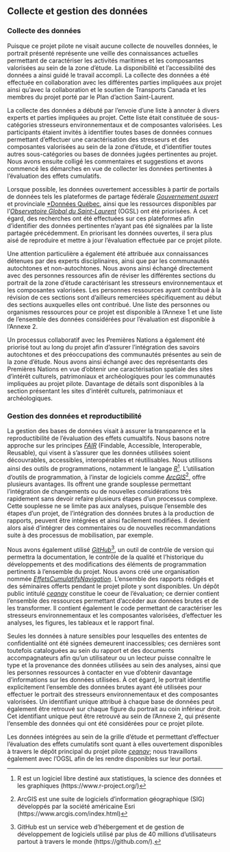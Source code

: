 ## Collecte et gestion des données

### Collecte des données

Puisque ce projet pilote ne visait aucune collecte de nouvelles données, le portrait présenté représente une veille des connaissances actuelles permettant de caractériser les activités maritimes et les composantes valorisées au sein de la zone d'étude. La disponibilité et l'accessibilité des données a ainsi guidé le travail accompli. La collecte des données a été effectuée en collaboration avec les différentes parties impliquées aux projet ainsi qu'avec la collaboration et le soutien de Transports Canada et les membres du projet porté par le Plan d’action Saint-Laurent.

La collecte des données a débuté par l'envoie d'une liste à annoter à divers experts et parties impliquées au projet. Cette liste était constituée de sous-catégories stresseurs environnementaux et de composantes valorisées. Les participants étaient invités à identifier toutes bases de données connues permettant d'effectuer une caractérisation des stresseurs et des composantes valorisées au sein de la zone d'étude, et d'identifier toutes autres sous-catégories ou bases de données jugées pertinentes au projet. Nous avons ensuite colligé les commentaires et suggestions et avons commencé les démarches en vue de collecter les données pertinentes à l'évaluation des effets cumulatifs.

Lorsque possible, les données ouvertement accessibles à partir de portails de données tels les plateformes de partage fédérale [*Gouvernement ouvert*](https://open.canada.ca/fr) et provinciale [*Données Québec](https://www.donneesquebec.ca/), ainsi que les ressources disponibles par l'[*Observatoire Global du Saint-Laurent*](https://ogsl.ca/fr/accueil/) (OGSL) ont été priorisées. À cet égard, des recherches ont été effectuées sur ces plateformes afin d'identifier des données pertinentes n'ayant pas été signalées par la liste partagée précédemment. En priorisant les données ouvertes, il sera plus aisé de reproduire et mettre à jour l'évaluation effectuée par ce projet pilote.

Une attention particulière a également été attribuée aux connaissances détenues par des experts disciplinaires, ainsi que par les communautés autochtones et non-autochtones. Nous avons ainsi échangé directement avec des personnes ressources afin de réviser les différentes sections du portrait de la zone d'étude caractérisant les stresseurs environnementaux et les composantes valorisées. Les personnes ressources ayant contribué à la révision de ces sections sont d'ailleurs remerciées spécifiquement au début des sections auxquelles elles ont contribué. Une liste des personnes ou organismes ressources pour ce projet est disponible à l'Annexe 1 et une liste de l'ensemble des données considérées pour l'évaluation est disponible à l'Annexe 2.

Un processus collaboratif avec les Premières Nations a également été priorisé tout au long du projet afin d'assurer l'intégration des savoirs autochtones et des préoccupations des communautés présentes au sein de la zone d'étude. Nous avons ainsi échangé avec des représentants des Premières Nations en vue d'obtenir une caractérisation spatiale des sites d'intérêt culturels, patrimoniaux et archéologiques pour les communautés impliquées au projet pilote. Davantage de détails sont disponibles à la section présentant les sites d'intérêt culturels, patrimoniaux et archéologiques.


### Gestion des données et reproductibilité

La gestion des bases de données visait à assurer la transparence et la reproductibilité de l'évaluation des effets cumualtifs. Nous basons notre approche sur les principes <a href="https://ogsl.ca/fr/principes-fair" target="_blank"><i>FAIR</i></a> (Findable, Accessible, Interoperable, Reusable), qui visent à s’assurer que les données utilisées soient découvrables, accessibles, interopérables et réutilisables. Nous utilisons ainsi des outils de programmations, notamment le langage <a href="https://www.r-project.org/" target="_blank"><i>R</i></a>[^r]. L’utilisation d’outils de programmation, à l’instar de logiciels comme <a href="https://www.arcgis.com/index.html" target="_blank"><i>ArcGIS</i></a>[^arc], offre plusieurs avantages. Ils offrent une grande souplesse permettant l’intégration de changements ou de nouvelles considérations très rapidement sans devoir refaire plusieurs étapes d’un processus complexe. Cette souplesse ne se limite pas aux analyses, puisque l’ensemble des étapes d’un projet, de l’intégration des données brutes à la production de rapports, peuvent être intégrées et ainsi facilement modifiées. Il devient alors aisé d’intégrer des commentaires ou de nouvelles recommandations suite à des processus de mobilisation, par exemple.

Nous avons également utilisé <a href="https://github.com/" target="_blank"><i>GitHub</i></a>[^git], un outil de contrôle de version qui permettra la documentation, le contrôle de la qualité et l’historique du développements et des modifications des éléments de programmation pertinents à l’ensemble du projet. Nous avons créé une organisation nommée <a href="https://github.com/EffetsCumulatifsNavigation" target="_blank"><i>EffetsCumulatifsNavigation</i></a>. L'ensemble des rapports rédigés et des séminaires offerts pendant le projet pilote y sont disponibles. Un dépôt public intitulé <a href="https://github.com/EffetsCumulatifsNavigation/ceanav" target="_blank"><i>ceanav</i></a> constitue le coeur de l'évaluation; ce dernier contient l'ensemble des ressources permettant d'accéder aux données brutes et de les transformer. Il contient également le code permettant de caractériser les stresseurs environnementaux et les composantes valorisées, d'effectuer les analyses, les figures, les tableaux et le rapport final.

Seules les données à nature sensibles pour lesquelles des ententes de confidentialité ont été signées demeurent inaccessibles; ces dernières sont toutefois cataloguées au sein du rapport et des documents accompagnateurs afin qu'un utilisateur ou un lecteur puisse connaître le type et la provenance des données utilisées au sein des analyses, ainsi que les personnes ressources à contacter en vue d'obtenir davantage d'informations sur les données utilisées. À cet égard, le portrait identifie explicitement l'ensemble des données brutes ayant été utilisées pour effectuer le portrait des stresseurs environnementaux et des composantes valorisées. Un identifiant unique attribué à chaque base de données peut également être retrouvé sur chaque figure du portrait au coin inférieur droit. Cet identifiant unique peut être retrouvé au sein de l'Annexe 2, qui présente l'ensemble des données qui ont été considérées pour ce projet pilote.

Les données intégrées au sein de la grille d'étude et permettant d'effectuer l'évaluation des effets cumulatifs sont quant à elles ouvertement disponibles à travers le dépôt principal du projet pilote <a href="https://github.com/EffetsCumulatifsNavigation/ceanav" target="_blank"><i>ceanav</i></a>; nous travaillons également avec l'OGSL afin de les rendre disponibles sur leur portail.




[^r]: R est un logiciel libre destiné aux statistiques, la science des données et les graphiques (https://www.r-project.org/)
[^arc]: ArcGIS est une suite de logiciels d'information géographique (SIG) développés par la société américaine Esri (https://www.arcgis.com/index.html)
[^git]: GitHub est un service web d'hébergement et de gestion de développement de logiciels utilisé par plus de 40 millions d'utilisateurs partout à travers le monde (https://github.com/).

